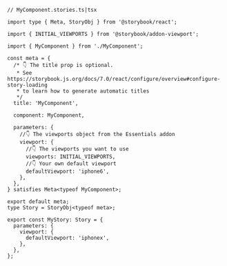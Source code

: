 ```tsx
// MyComponent.stories.ts|tsx

import type { Meta, StoryObj } from '@storybook/react';

import { INITIAL_VIEWPORTS } from '@storybook/addon-viewport';

import { MyComponent } from './MyComponent';

const meta = {
  /* 👇 The title prop is optional.
   * See https://storybook.js.org/docs/7.0/react/configure/overview#configure-story-loading
   * to learn how to generate automatic titles
   */
  title: 'MyComponent',

  component: MyComponent,

  parameters: {
    //👇 The viewports object from the Essentials addon
    viewport: {
      //👇 The viewports you want to use
      viewports: INITIAL_VIEWPORTS,
      //👇 Your own default viewport
      defaultViewport: 'iphone6',
    },
  },
} satisfies Meta<typeof MyComponent>;

export default meta;
type Story = StoryObj<typeof meta>;

export const MyStory: Story = {
  parameters: {
    viewport: {
      defaultViewport: 'iphonex',
    },
  },
};
```
